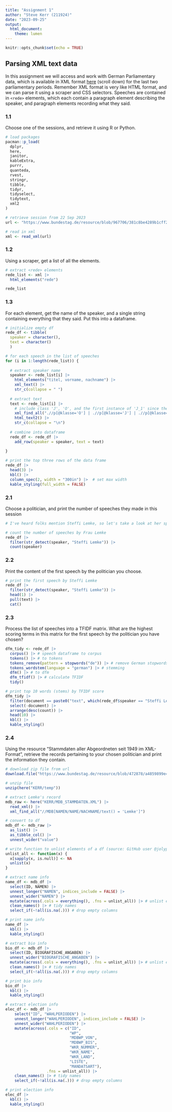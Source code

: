 ```yaml
---
title: "Assignment 1"
author: "Steve Kerr (211924)"
date: "2023-09-25"
output: 
  html_document:
    theme: lumen
---
```


```r
knitr::opts_chunk$set(echo = TRUE)
```

## Parsing XML text data

In this assignment we will access and work with German Parliamentary data, which is available in XML format [here](https://www.bundestag.de/services/opendata) (scroll down) for the last two parliamentary periods. Remember XML format is very like HTML format, and we can parse it using a scraper and CSS selectors. Speeches are contained in `<rede>` elements, which each contain a paragraph element describing the speaker, and paragraph elements recording what they said.

### 1.1 

Choose one of the sessions, and retrieve it using R or Python. 

```r
# load packages
pacman::p_load(
  dplyr,
  here,
  janitor,
  kableExtra,
  purrr,
  quanteda,
  rvest,
  stringr,
  tibble,
  tidyr,
  tidyselect,
  tidytext,
  xml2
)

# retrieve session from 22 Sep 2023
url <- "https://www.bundestag.de/resource/blob/967706/381c8be4289b1cff2ca33f8d641d2333/20123-data.xml"

# read in xml
xml <- read_xml(url)
```

### 1.2 

Using a scraper, get a list of all the <rede> elements. 

```r
# extract <rede> elements
rede_list <- xml |> 
  html_elements("rede")

rede_list
```

### 1.3 

For each element, get the name of the speaker, and a single string containing everything that they said. Put this into a dataframe. 

```r
# initialize empty df
rede_df <- tibble(
  speaker = character(),
  text = character()
  )

# for each speech in the list of speeches
for (i in 1:length(rede_list)) {
  
  # extract speaker name
  speaker <- rede_list[i] |> 
    html_elements("titel, vorname, nachname") |> 
    xml_text() |> 
    str_c(collapse = " ")
  
  # extract text
  text <- rede_list[i] |> 
    # include class 'J', 'O', and the first instance of 'J_1' since these are relevant to the speech
    xml_find_all(".//p[@klasse='O'] | .//p[@klasse='J'] | .//p[@klasse='J_1'][position() < last()]") |>
    html_text2() |> 
    str_c(collapse = "\n")
  
  # combine into dataframe
  rede_df <- rede_df |> 
    add_row(speaker = speaker, text = text)
  
}

# print the top three rows of the data frame
rede_df |> 
  head(3) |> 
  kbl() |> 
  column_spec(2, width = "300in") |>  # set max width
  kable_styling(full_width = FALSE) 
```

### 2.1 

Choose a politician, and print the number of speeches they made in this session

```r
# I've heard folks mention Steffi Lemke, so let's take a look at her speeches

# count the number of speeches by Frau Lemke
rede_df |> 
  filter(str_detect(speaker, "Steffi Lemke")) |> 
  count(speaker)
```

### 2.2 

Print the content of the first speech by the politician you choose.

```r
# print the first speech by Steffi Lemke
rede_df |> 
  filter(str_detect(speaker, "Steffi Lemke")) |> 
  head(1) |> 
  pull(text) |> 
  cat()
```

### 2.3 

Process the list of speeches into a TFIDF matrix. What are the highest scoring terms in this matrix for the first speech by the politician you have chosen?

```r
dfm_tidy <- rede_df |> 
  corpus() |> # speech dataframe to corpus
  tokens() |> # to tokens
  tokens_remove(pattern = stopwords("de")) |> # remove German stopwords
  tokens_wordstem(language = "german") |> # stemming
  dfm() |> # to dfm
  dfm_tfidf() |> # calculate TFIDF
  tidy()

# print top 10 words (stems) by TFIDF score
dfm_tidy |> 
  filter(document == paste0("text", which(rede_df$speaker == "Steffi Lemke"))) |> # filter for Frau Lemke's speech
  select(-document) |> 
  arrange(desc(count)) |> 
  head(10) |> 
  kbl() |> 
  kable_styling()
```

### 2.4 

Using the resource "Stammdaten aller Abgeordneten seit 1949 im XML-Format", retrieve the records pertaining to your chosen politician and print the information they contain.

```r
# download zip file from url
download.file("https://www.bundestag.de/resource/blob/472878/a4859899e44a7cab1a8233e5dd69f2f3/MdB-Stammdaten-data.zip", "temp")

# unzip file
unzip(here("KERR/temp"))

# extract Lemke's record
mdb_raw <- here("KERR/MDB_STAMMDATEN.XML") |>
  read_xml() |> 
  xml_find_all("//MDB[NAMEN/NAME/NACHNAME/text() = 'Lemke']") 

# convert to df 
mdb_df <- mdb_raw |> 
  as_list() |> 
  as_tibble_col() |> 
  unnest_wider("value")

# write function to unlist elements of a df (source: GitHub user @jolyphil)
unlist_all <- function(x) { 
  x[sapply(x, is.null)] <- NA
  unlist(x)
}

# extract name info
name_df <- mdb_df |> 
  select(ID, NAMEN) |> 
  unnest_longer("NAMEN", indices_include = FALSE) |> 
  unnest_wider("NAMEN") |> 
  mutate(across(.cols = everything(), .fns = unlist_all)) |> # unlist everything
  clean_names() |> # tidy names
  select_if(~!all(is.na(.))) # drop empty columns

# print name info
name_df |> 
  kbl() |> 
  kable_styling()

# extract bio info
bio_df <- mdb_df |> 
  select(ID, BIOGRAFISCHE_ANGABEN) |> 
  unnest_wider("BIOGRAFISCHE_ANGABEN") |> 
  mutate(across(.cols = everything(), .fns = unlist_all)) |> # unlist everything
  clean_names() |> # tidy names
  select_if(~!all(is.na(.))) # drop empty columns

# print bio info
bio_df |> 
  kbl() |> 
  kable_styling()

# extract election info
elec_df <- mdb_df |>
    select("ID", "WAHLPERIODEN") |>
    unnest_longer("WAHLPERIODEN", indices_include = FALSE) |>
    unnest_wider("WAHLPERIODEN") |>
    mutate(across(.cols = c("ID",
                            "WP",
                            "MDBWP_VON",
                            "MDBWP_BIS",
                            "WKR_NUMMER",
                            "WKR_NAME",
                            "WKR_LAND",
                            "LISTE",
                            "MANDATSART"),
                  .fns = unlist_all)) |> 
    clean_names() |> # tidy names
    select_if(~!all(is.na(.))) # drop empty columns

# print election info
elec_df |> 
  kbl() |> 
  kable_styling()
```
